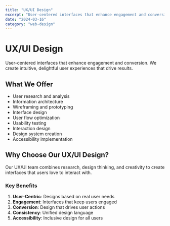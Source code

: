 ```yaml
---
title: "UX/UI Design"
excerpt: "User-centered interfaces that enhance engagement and conversion"
date: "2024-03-16"
category: "web-design"
---
```


# UX/UI Design

User-centered interfaces that enhance engagement and conversion. We create intuitive, delightful user experiences that drive results.

## What We Offer

- User research and analysis
- Information architecture
- Wireframing and prototyping
- Interface design
- User flow optimization
- Usability testing
- Interaction design
- Design system creation
- Accessibility implementation

## Why Choose Our UX/UI Design?

Our UX/UI team combines research, design thinking, and creativity to create interfaces that users love to interact with.

### Key Benefits

1. **User-Centric**: Designs based on real user needs
2. **Engagement**: Interfaces that keep users engaged
3. **Conversion**: Design that drives user actions
4. **Consistency**: Unified design language
5. **Accessibility**: Inclusive design for all users 